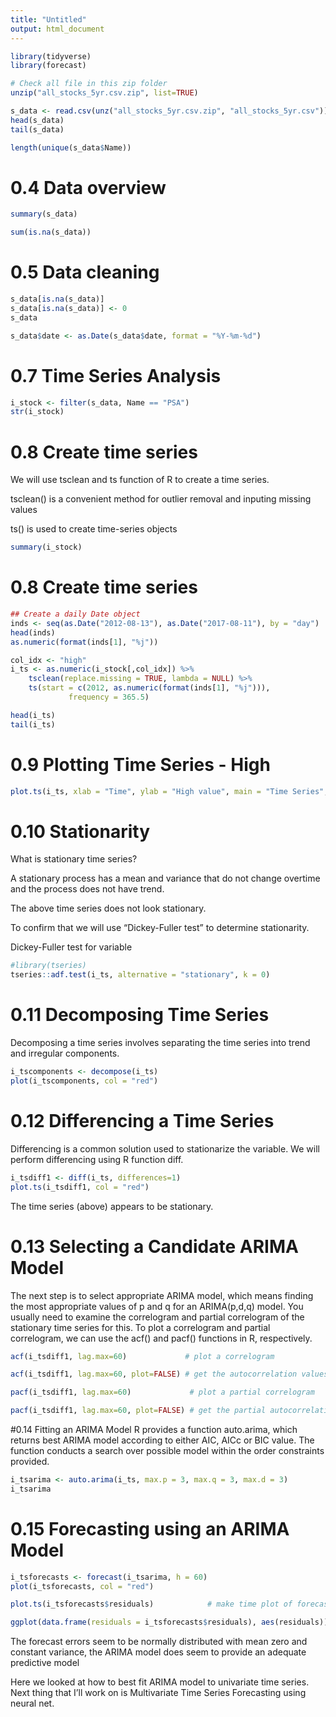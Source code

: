 ```yaml
---
title: "Untitled"
output: html_document
---
```

```r
library(tidyverse)
library(forecast)
```

```r
# Check all file in this zip folder
unzip("all_stocks_5yr.csv.zip", list=TRUE)
```

```r
s_data <- read.csv(unz("all_stocks_5yr.csv.zip", "all_stocks_5yr.csv"))
head(s_data)
tail(s_data)
```
```r
length(unique(s_data$Name))
```
# 0.4 Data overview

```r
summary(s_data)
```


```r
sum(is.na(s_data))
```

# 0.5 Data cleaning

```r
s_data[is.na(s_data)]
s_data[is.na(s_data)] <- 0
s_data
```


```r
s_data$date <- as.Date(s_data$date, format = "%Y-%m-%d")
```

# 0.7 Time Series Analysis
```r
i_stock <- filter(s_data, Name == "PSA")
str(i_stock)
```
# 0.8 Create time series
We will use tsclean and ts function of R to create a time series.

tsclean() is a convenient method for outlier removal and inputing missing values

ts() is used to create time-series objects

```r
summary(i_stock)
```
# 0.8 Create time series
```r
## Create a daily Date object
inds <- seq(as.Date("2012-08-13"), as.Date("2017-08-11"), by = "day")
head(inds)
as.numeric(format(inds[1], "%j"))
```

```r
col_idx <- "high"
i_ts <- as.numeric(i_stock[,col_idx]) %>%
    tsclean(replace.missing = TRUE, lambda = NULL) %>%
    ts(start = c(2012, as.numeric(format(inds[1], "%j"))),
             frequency = 365.5)
```


```r
head(i_ts)
tail(i_ts)
```

# 0.9 Plotting Time Series - High

```r
plot.ts(i_ts, xlab = "Time", ylab = "High value", main = "Time Series", col = "red")
```
# 0.10 Stationarity

What is stationary time series?

A stationary process has a mean and variance that do not change overtime and the process does not have trend.

The above time series does not look stationary.

To confirm that we will use “Dickey-Fuller test” to determine stationarity.

Dickey-Fuller test for variable
```r
#library(tseries)
tseries::adf.test(i_ts, alternative = "stationary", k = 0)
```

# 0.11 Decomposing Time Series
Decomposing a time series involves separating the time series into trend and irregular components.
```r
i_tscomponents <- decompose(i_ts)
plot(i_tscomponents, col = "red")
```
# 0.12 Differencing a Time Series
Differencing is a common solution used to stationarize the variable. We will perform differencing using R function diff.
```r
i_tsdiff1 <- diff(i_ts, differences=1)
plot.ts(i_tsdiff1, col = "red")
```
The time series (above) appears to be stationary.

# 0.13 Selecting a Candidate ARIMA Model

The next step is to select appropriate ARIMA model, which means finding the most appropriate values of p and q for an ARIMA(p,d,q) model. You usually need to examine the correlogram and partial correlogram of the stationary time series for this. To plot a correlogram and partial correlogram, we can use the acf() and pacf() functions in R, respectively.

```r
acf(i_tsdiff1, lag.max=60)             # plot a correlogram
```


```r
acf(i_tsdiff1, lag.max=60, plot=FALSE) # get the autocorrelation values
```


```r
pacf(i_tsdiff1, lag.max=60)             # plot a partial correlogram
```


```r
pacf(i_tsdiff1, lag.max=60, plot=FALSE) # get the partial autocorrelation values
```

#0.14 Fitting an ARIMA Model
R provides a function auto.arima, which returns best ARIMA model according to either AIC, AICc or BIC value. The function conducts a search over possible model within the order constraints provided.


```r
i_tsarima <- auto.arima(i_ts, max.p = 3, max.q = 3, max.d = 3)
i_tsarima
```

# 0.15 Forecasting using an ARIMA Model
```r
i_tsforecasts <- forecast(i_tsarima, h = 60)
plot(i_tsforecasts, col = "red")
```


```r
plot.ts(i_tsforecasts$residuals)            # make time plot of forecast errors
```


```r
ggplot(data.frame(residuals = i_tsforecasts$residuals), aes(residuals)) + geom_histogram(bins = 50, aes(y = ..density..), col = "red", fill = "red", alpha = 0.3) + geom_density()# make a histogram
```
The forecast errors seem to be normally distributed with mean zero and constant variance, the ARIMA model does seem to provide an adequate predictive model

Here we looked at how to best fit ARIMA model to univariate time series. Next thing that I’ll work on is Multivariate Time Series Forecasting using neural net.

```r
```


```r
```


```r
```


```r
```


```r
```

